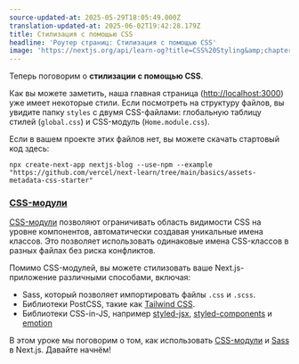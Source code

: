 ```yaml
---
source-updated-at: 2025-05-29T18:05:49.000Z
translation-updated-at: 2025-06-02T19:42:28.179Z
title: Стилизация с помощью CSS
headline: 'Роутер страниц: Стилизация с помощью CSS'
image: 'https://nextjs.org/api/learn-og?title=CSS%20Styling&amp;chapter=15'
---
```


Теперь поговорим о **стилизации с помощью CSS**.

Как вы можете заметить, наша главная страница ([http://localhost:3000](http://localhost:3000)) уже имеет некоторые стили. Если посмотреть на структуру файлов, вы увидите папку `styles` с двумя CSS-файлами: глобальную таблицу стилей (`global.css`) и CSS-модуль (`Home.module.css`).

Если в вашем проекте этих файлов нет, вы можете скачать стартовый код здесь:

```
npx create-next-app nextjs-blog --use-npm --example "https://github.com/vercel/next-learn/tree/main/basics/assets-metadata-css-starter"
```

### [CSS-модули](#css-modules)

[CSS-модули](/docs/basic-features/built-in-css-support) позволяют ограничивать область видимости CSS на уровне компонентов, автоматически создавая уникальные имена классов. Это позволяет использовать одинаковые имена CSS-классов в разных файлах без риска конфликтов.

Помимо CSS-модулей, вы можете стилизовать ваше Next.js-приложение различными способами, включая:

* Sass, который позволяет импортировать файлы `.css` и `.scss`.
* Библиотеки PostCSS, такие как [Tailwind CSS](https://github.com/vercel/next.js/tree/canary/examples/with-tailwindcss).
* Библиотеки CSS-in-JS, например [styled-jsx](https://github.com/vercel/styled-jsx), [styled-components](https://github.com/vercel/next.js/tree/canary/examples/with-styled-components) и [emotion](https://github.com/vercel/next.js/tree/canary/examples/with-emotion)

В этом уроке мы поговорим о том, как использовать [CSS-модули](/docs/basic-features/built-in-css-support#adding-component-level-css) и [Sass](/docs/basic-features/built-in-css-support#sass-support) в Next.js. Давайте начнём!
